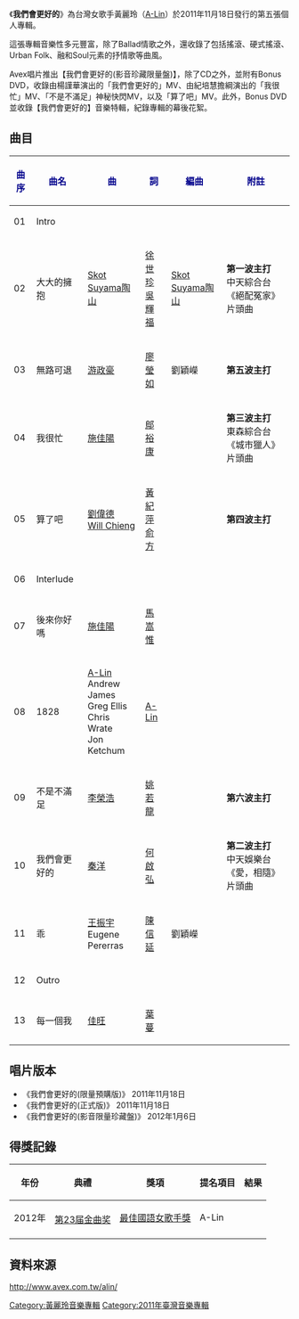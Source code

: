 {{Multiple issues|
{{unreferenced|time=2012-01-28T18:08:54+00:00}}
{{Notability Unreferenced|time=2020-10-24T01:20:16+00:00}}
{{copyedit|time=2020-12-01}}
}}
{{Album infobox | <!-- See Wikipedia:WikiProject_Albums -->
|  Name        = 我們會更好的
|  Type        = 錄音室專輯
|  Artist      = [[黃麗玲|黃麗玲]]
|  Cover       = 
|  Released    = 2011年11月18日
|  Recorded    = 2011年
|  Genre       = [[華語流行音樂|華語流行音樂]]
|  Length      = 
|  Label       = [[Avex|Avex]]
|  Number      = 
|  Producer    = 
|  Last album  = [[寂寞不痛|寂寞不痛]]<br>（2010年）
|  This album  = 我們會更好的<br>（2011年）
|  Next album  = [[幸福了_然後呢|幸福了 然後呢]]<br>（2012年）
}}

《'''我們會更好的'''》為台灣女歌手黃麗玲（[[A-Lin|A-Lin]]）於2011年11月18日發行的第五張個人專輯。

這張專輯音樂性多元豐富，除了Ballad情歌之外，還收錄了包括搖滾、硬式搖滾、Urban Folk、融和Soul元素的抒情歌等曲風。

Avex唱片推出【我們會更好的(影音珍藏限量盤)】，除了CD之外，並附有Bonus DVD，收錄由楊謹華演出的「我們會更好的」MV、由紀培慧擔綱演出的「我很忙」MV、「不是不滿足」神秘快閃MV，以及「算了吧」MV。此外，Bonus DVD並收錄【我們會更好的】音樂特輯，紀錄專輯的幕後花絮。

==曲目==
{| class="wikitable"
|-
! <font color=darkblue>'''曲序'''</font> || <font color=darkblue>'''曲名'''</font> || <font color=darkblue>'''曲'''</font> || <font color=darkblue>'''詞'''</font> || <font color=darkblue>'''編曲'''</font> ||  <font color=darkblue>'''附註'''</font>
|-
| 01 || Intro ||  ||  || ||
|-
| 02 ||大大的擁抱 || [[Skot_Suyama陶山|Skot Suyama陶山]] || [[徐世珍|徐世珍]]<br>[[吳輝福|吳輝福]]  || [[Skot_Suyama陶山|Skot Suyama陶山]] ||'''第一波主打'''<br>中天綜合台《絕配冤家》片頭曲
|-
| 03 || 無路可退 || [[游政豪|游政豪]] || [[廖瑩如|廖瑩如]]  ||劉穎嶸 ||'''第五波主打'''
|-
| 04 || 我很忙 || [[施佳陽|施佳陽]] || [[鄔裕康|鄔裕康]] || ||'''第三波主打'''<br>東森綜合台《城市獵人》片頭曲
|-
| 05 || 算了吧 || [[劉偉德|劉偉德]]<br>[[Will_Chieng|Will Chieng]] || [[黃紀萍|黃紀萍]]<br>[[俞方|俞方]] || ||'''第四波主打'''
|-
| 06 || Interlude ||  ||  || ||
|-
| 07 || 後來你好嗎|| [[施佳陽|施佳陽]] || [[馬嵩惟|馬嵩惟]] || ||
|-
| 08 || 1828 || [[A-Lin|A-Lin]]<br>Andrew James<br>Greg Ellis<br>Chris Wrate<br>Jon Ketchum || [[A-Lin|A-Lin]] ||||
|-
| 09 || 不是不滿足 || [[李榮浩|李榮浩]] || [[姚若龍|姚若龍]] || ||'''第六波主打'''
|-
| 10 || 我們會更好的 || [[秦洋|秦洋]] || [[何啟弘|何啟弘]] || ||'''第二波主打'''<bR>中天娛樂台《愛，相隨》片頭曲
|-
| 11 || 乖 || [[王振宇|王振宇]]<br>Eugene Pererras || [[陳信延|陳信延]] ||劉穎嶸||
|-
| 12 || Outro || || || ||
|-
| 13 || 每一個我 || [[佳旺|佳旺]] || [[葉蔓|葉蔓]] ||||
|}

== 唱片版本 ==
*《我們會更好的(限量預購版)》 2011年11月18日
*《我們會更好的(正式版)》 2011年11月18日
*《我們會更好的(影音限量珍藏盤)》 2012年1月6日

== 得獎記錄 ==
{| class="wikitable" style="width:100%; text-align:center;"
|-
!年份||典禮||獎項||提名項目||結果
|-
| rowspan="1"|2012年
| rowspan="3"|[[第23届金曲奖|第23届金曲奖]]
| [[最佳國語女歌手獎_(金曲獎)|最佳國語女歌手獎]]||A-Lin
|{{nom}}
|-

|}

== 資料來源 ==
http://www.avex.com.tw/alin/ {{Wayback|url=http://www.avex.com.tw/alin/ |date=20210316152158 }}

[[Category:黃麗玲音樂專輯|Category:黃麗玲音樂專輯]]
[[Category:2011年臺灣音樂專輯|Category:2011年臺灣音樂專輯]]